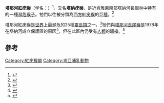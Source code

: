{{Speciesbox
| image=
| status = EN
| status_system = iucn3.1
| status_ref = <ref name=iucn>{{IUCN2008 | assessors = Butynski, T.M., Struhsaker, T. & De Jong, Y. | year = 2008 | id = 136939 | title = Procolobus rufomitratus ssp. rufomitratus | downloaded = 2008-11-27}}</ref>
| taxon= Piliocolobus rufomitratus
| authority = ([[Wilhelm_Peters|Peters]], 1879)
}}

'''塔那河紅疣猴'''（[[学名|学名]]：''{{lang|la|Piliocolobus rufomitratus}}''）<ref name=msw3>{{MSW3 Groves | pages = 170}}</ref>，又名'''塔納疣猴'''，是近[[肯雅|肯雅]]東南部[[塔納河|塔納河]][[長廊林|長廊林]]中特有的一種[[瀕危|瀕危]][[猴子|猴子]]。牠們以往被分類為[[西方紅疣猴|西方紅疣猴]]的[[亞種|亞種]]。<ref>{{Cite book en|author=Kingdon, J.|year=1997|title=The Kingdon Guide to African Mammals|url=https://archive.org/details/kingdonfieldguid00jona|publisher=Academic Press Limited|location=London|id=ISBN 0-12-408355-2}}</ref>

塔那河紅疣猴是[[世界|世界]]上最瀕危的25種[[靈長類|靈長類]]之一。<ref>{{Cite book en|author=Butynski, T. M.|year=2005|url=http://www.primate-sg.org/rufomitratus.htm|chapter=Tana River Red Colobus, ''Procolobus rufomitratus'' (Peters, 1879)|title=Primates in Peril: The World's 25 Most Endangered Primates 2004-2006|editor=R. A. Mittermeier, C. Valladares-Pádua, A. B. Rylands, A. A. Eudey, T. M. Butynski, J. U. Ganzhorn, R. Kormos, J. M. Aguiar and S. Walker (eds.)|pages=17|publisher=Report to IUCN/SSC Primate Specialist Group (PSG), International Primatological Society (IPS) and Conservation International (CI)|location=Washington, DC|deadurl=yes|archiveurl=https://web.archive.org/web/20110723171907/http://www.primate-sg.org/rufomitratus.htm|archivedate=2011-07-23}}</ref>牠們與[[塔那河長尾猴|塔那河長尾猴]]是1978年在塔納河成立保護區的原因<ref>{{Cite web|url=http://www.kws.org/tana-river.html|title=Tana River National Primate Reserve|author=Kenya WildLife Service|accessdate=2008-07-20|archive-date=2008-10-07|archive-url=https://web.archive.org/web/20081007053408/http://www.kws.org/tana-river.html|dead-url=yes}}</ref>，但在此區內仍受有[[人類|人類]]的騷擾。<ref>{{Cite web|url=http://www.africanconservation.org/content/view/685/405/|title=Kenya's rare monkey species threatened with extinction|author=African Conservation Foundation|accessdate=2008-07-20|deadurl=yes|archiveurl=https://web.archive.org/web/20081012100038/http://www.africanconservation.org/content/view/685/405/|archivedate=2008-10-12}}</ref>

== 參考 ==
{{reflist}}
{{Taxonbar|from=Q1194811}}

[[Category:紅疣猴屬|Category:紅疣猴屬]]
[[Category:肯亞哺乳動物|Category:肯亞哺乳動物]]